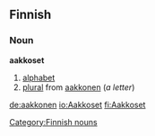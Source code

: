 ==Finnish==
===Noun===
'''aakkoset'''
#[[alphabet]]
#[[plural]] from [[aakkonen]] (''a letter'')
[[Category:Finnish nouns]]

[[de:aakkonen]]
[[io:Aakkoset]]
[[fi:Aakkoset]]